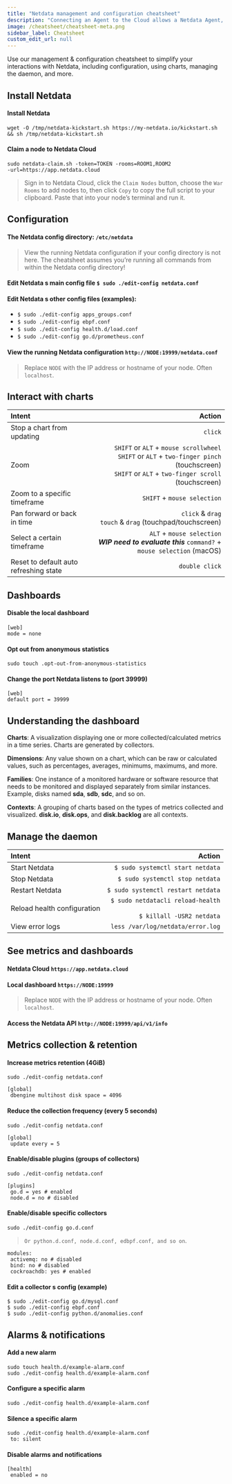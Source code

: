 ```yaml
---
title: "Netdata management and configuration cheatsheet"
description: "Connecting an Agent to the Cloud allows a Netdata Agent, running on a distributed node, to securely connect to Netdata Cloud via the encrypted Agent-Cloud link (ACLK)."
image: /cheatsheet/cheatsheet-meta.png
sidebar_label: Cheatsheet
custom_edit_url: null
---
```



Use our management &amp; configuration cheatsheet to simplify your interactions with Netdata, including configuration,
using charts, managing the daemon, and more.


<div style={{ padding: '2px', float: 'left', width: '48%'}}>

## Install Netdata

#### Install Netdata

```
wget -O /tmp/netdata-kickstart.sh https://my-netdata.io/kickstart.sh && sh /tmp/netdata-kickstart.sh
```

#### Claim a node to Netdata Cloud

```
sudo netdata-claim.sh -token=TOKEN -rooms=ROOM1,ROOM2
-url=https://app.netdata.cloud
```

> Sign in to Netdata Cloud, click the `Claim Nodes` button, choose
the `War Rooms` to add nodes to, then click `Copy` to copy the full
script to your clipboard. Paste that into your node’s terminal
and run it.

## Configuration

#### The Netdata config directory: `/etc/netdata`

> View the running Netdata configuration if your config directory is not here.
The cheatsheet assumes you’re running all commands from within the Netdata
config directory!

#### Edit Netdata s main config file `$ sudo ./edit-config netdata.conf`

#### Edit Netdata s other config files (examples):

- `$ sudo ./edit-config apps_groups.conf`
- `$ sudo ./edit-config ebpf.conf`
- `$ sudo ./edit-config health.d/load.conf`
- `$ sudo ./edit-config go.d/prometheus.conf`

#### View the running Netdata configuration `http://NODE:19999/netdata.conf`

> Replace `NODE` with the IP address or hostname of your node. Often `localhost`.

## Interact with charts

| Intent                                 |                                                                                                                                                       Action |
|:---------------------------------------|-------------------------------------------------------------------------------------------------------------------------------------------------------------:|
| Stop a chart from updating             |                                                                                                                                                      `click` |
| Zoom                                   | `SHIFT` or `ALT` + `mouse scrollwheel` <br/> `SHIFT` or `ALT` + `two-finger pinch` (touchscreen)  <br/> `SHIFT` or `ALT` + `two-finger scroll` (touchscreen) |
| Zoom to a specific timeframe           |                                                                                                                                  `SHIFT` + `mouse selection` |
| Pan forward or back in time            |                                                                                               `click` & `drag` <br/> `touch` & `drag` (touchpad/touchscreen) |
| Select a certain timeframe             |                                                      `ALT` + `mouse selection` <br/> ***WIP need to evaluate this*** `command?`  + `mouse selection` (macOS) |
| Reset to default auto refreshing state |                                                                                                                                               `double click` |

## Dashboards

#### Disable the local dashboard

```
[web]
mode = none
```

#### Opt out from anonymous statistics

```
sudo touch .opt-out-from-anonymous-statistics
```

#### Change the port Netdata listens to (port 39999)

```
[web]
default port = 39999
```

## Understanding the dashboard

**Charts**: A visualization displaying one or more collected/calculated metrics in a time series. Charts are generated
by collectors.

**Dimensions**: Any value shown on a chart, which can be raw or calculated values, such as percentages, averages,
minimums, maximums, and more.

**Families**: One instance of a monitored hardware or software resource that needs to be monitored and displayed
separately from similar instances. Example, disks named
**sda**, **sdb**, **sdc**, and so on.

**Contexts**: A grouping of charts based on the types of metrics collected and visualized.
**disk.io**, **disk.ops**, and **disk.backlog** are all contexts.


</div>

<div style={{ padding: '2px', float: 'right', width: '48%'}}>


## Manage the daemon

| Intent                      |                                                                Action |
|:----------------------------|----------------------------------------------------------------------:|
| Start Netdata               |                                      `$ sudo systemctl start netdata` |
| Stop Netdata                |                                       `$ sudo systemctl stop netdata` |
| Restart Netdata             |                                    `$ sudo systemctl restart netdata` |
| Reload health configuration | `$ sudo netdatacli reload-health` <br></br> `$ killall -USR2 netdata` |
| View error logs             |                                     `less /var/log/netdata/error.log` |

## See metrics and dashboards

#### Netdata Cloud `https://app.netdata.cloud`

#### Local dashboard `https://NODE:19999`

> Replace `NODE` with the IP address or
hostname of your node. Often `localhost`.

#### Access the Netdata API `http://NODE:19999/api/v1/info`

## Metrics collection & retention

#### Increase metrics retention (4GiB)

```
sudo ./edit-config netdata.conf
```

```
[global]
 dbengine multihost disk space = 4096
```

#### Reduce the collection frequency (every 5 seconds)

```
sudo ./edit-config netdata.conf
```

```
[global]
 update every = 5
```

#### Enable/disable plugins (groups of collectors)

```
sudo ./edit-config netdata.conf
```

```
[plugins]
 go.d = yes # enabled
 node.d = no # disabled
```

#### Enable/disable specific collectors

```
sudo ./edit-config go.d.conf
```
> `Or python.d.conf, node.d.conf, edbpf.conf, and so on`.

```
modules:
 activemq: no # disabled
 bind: no # disabled
 cockroachdb: yes # enabled
 ```

#### Edit a collector s config (example)

```
$ sudo ./edit-config go.d/mysql.conf
$ sudo ./edit-config ebpf.conf
$ sudo ./edit-config python.d/anomalies.conf
```

## Alarms & notifications

#### Add a new alarm

```
sudo touch health.d/example-alarm.conf
sudo ./edit-config health.d/example-alarm.conf
```

#### Configure a specific alarm

```
sudo ./edit-config health.d/example-alarm.conf
```

#### Silence a specific alarm

```
sudo ./edit-config health.d/example-alarm.conf
 to: silent
```

#### Disable alarms and notifications

```
[health]
 enabled = no
```

</div>